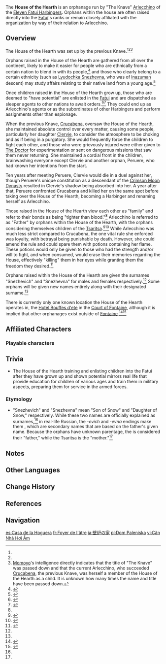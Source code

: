 {{Faction Infobox
|image        = 
|region       = Snezhnaya
|region2      = Fontaine
|affiliation  = [[Fatui]]
|leader       = [[Arlecchino]]
}}
The '''House of the Hearth''' is an orphanage run by "The Knave" [[Arlecchino]] of the [[Eleven Fatui Harbingers]]. Orphans within the house are often raised directly into the [[Fatui]]'s ranks or remain closely affiliated with the organization by way of their relation to Arlecchino.

==Overview==
{{Quote|My dear Snezheviches, my dear Snezhevnas, my brothers and sisters<br>If I were to one day cease my journey and slumber under the white birch, please carry on without me...|The end of [[Trofin Snezhevich]]'s [[Tattered Paper (Alphonso)|Tattered Paper]], containing the motto of the House of the Hearth}}
The House of the Hearth was set up by the previous Knave.<ref name="TRS" /><ref name="bad guy in vimara" /><ref group="Note">[[Momoyo]]'s intelligence directly indicates that the title of "The Knave" was passed down and that the current Arlecchino, who succeeded [[Crucabena]], the previous Knave, was herself a member of the House of the Hearth as a child. It is unknown how many times the name and title have been passed down.</ref>

Orphans raised in the House of the Hearth are gathered from all over the continent, likely to make it easier for people who are ethnically from a certain nation to blend in with its people,<ref>{{Ref/Quest|Shuumatsuban Operations|quote='''Buzuleac:''' We were all brought up in similar circumstances, but it's just easier for people with Inazuman blood like her to create a fake identity, you know?}}</ref> and those who clearly belong to a certain ethnicity (such as [[Lyudochka Snezhevna]], who was of [[Inazuma]]n descent) may study affairs relating to their native land from a young age.<ref name="TRS">{{Ref/Quest|The Replacement's Secret}}</ref>

Once children raised in the House of the Hearth grow up, those who are deemed to "have potential" are enlisted in the [[Fatui]] and are dispatched as sleeper agents to other nations to await orders.<ref name="bad guy in vimara">{{Ref/HEO|The Bad Guy in Vimara Village}}</ref><ref>{{Ref/Quest|The Foolish Fatuus|quote='''Oleg:''' Hmph, Trofin Snezhevich... That guy didn't achieve anything here in the past few years, whereas I have already gotten results. Well, won't we see what he has to say for himself then?}}</ref> They could end up as Arlecchino's agents or as the subordinates of other Harbingers and perform assignments other than espionage. 

When the previous Knave, [[Crucabena]], oversaw the House of the Hearth, she maintained absolute control over every matter, causing some people, particularly her daughter [[Clervie]], to consider the atmosphere to be choking and as if being in a purgatory. She would frequently force the children to fight each other, and those who were grievously injured were either given to [[The Doctor]] for experimentation or sent on dangerous missions that saw them never returning. She maintained a cordial front in the children, brainwashing everyone except Clervie and another orphan, Peruere, who had known her intentions from the start.

Ten years after meeting Peruere, Clervie would die in a duel against her, though Peruere's unique constitution as a descendant of the [[Khaenri'ahn Dynasties#Crimson Moon Dynasty|Crimson Moon Dynasty]] resulted in Clervie's shadow being absorbed into her. A year after that, Peruere confronted Crucabena and killed her on the same spot before taking over the House of the Hearth, becoming a Harbinger and renaming herself as Arlecchino.

Those raised in the House of the Hearth view each other as "family" and refer to their bonds as being "tighter than blood."<ref name="bad guy in vimara" /> Arlecchino is referred to as "Father" by orphans within the House of the Hearth, with the orphans considering themselves children of the [[Tsaritsa]].<ref>{{Ref/Quest|page=Lies Cast Shadows Under Gathered Lights}}</ref><ref name="CompVanish">{{Ref/Quest|A Company Vanishing Into the Deep|quote='''Anton:''' Katarina and her younger brother, Corporal Nikolay, were brought up in the House of the Hearth. They are the children of Her Majesty the Tsaritsa.}}</ref> While Arlecchino was much less strict compared to Crucabena, the one vital rule she enforced was loyalty, with betrayal being punishable by death. However, she could amend the rule and could spare them with potions containing her flame. These potions would only be given to those who had the strength and/or will to fight, and when consumed, would erase their memories regarding the House, effectively "killing" them in her eyes while granting them the freedom they desired.<ref>{{Ref/Quest|Into the Sunlight}}</ref>

Orphans raised within the House of the Hearth are given the surnames "Snezhevich" and "Snezhevna" for males and females respectively.<ref name="TRS" /> Some orphans will be given new names entirely along with their designated surname.<ref name="bad guy in vimara" />

There is currently only one known location the House of the Hearth operates in, the [[Hotel Bouffes d'ete]] in the [[Court of Fontaine]], although it is implied that other orphanages exist outside of [[Fontaine]].<ref>{{Ref/CS|character=Lyney|story=Character Story 2}}</ref><ref>{{Ref/Quest|page=Lies Cast Shadows Under Gathered Lights|quote='''Lyney:''' All of us House members here, Lady Arlecchino herself included, are from Fontaine.}}</ref>

==Affiliated Characters==
{{Characters by Category List|House of the Hearth|2|exclude=Arlecchino;Crucabena|full_header=The current director of the House of the Hearth is [[Arlecchino]], who succeeded the previous director [[Crucabena]].<br>There are '''%PAGES%''' other [[character]]s who are (or were) part of the House of the Hearth}}
===Playable characters===
{{Cards by Category
|House of the Hearth
|not = NPCs}}

==Trivia==
* The House of the Hearth training and enlisting children into the Fatui after they have grown up and shown potential mirrors real life {{w|Military academy|military schools}} that provide education for children of various ages and train them in military aspects, preparing them for service in the armed forces.

===Etymology===
* "Snezhevich" and "Snezhevna" mean "Son of Snow" and "Daughter of Snow," respectively. While these two names are officially explained as surnames,<ref name="TRS" /> in real-life Russian, the ''-evich'' and ''-evna'' endings make them {{w|Patronymic#Russian|patronymics}}, which are secondary names that are based on the father's given name. Because the orphans have unknown parentage, the {{Lang|"Snow"|ru=Снег|ru_rm=Sneg}} is considered their "father," while the Tsaritsa is the "mother."<ref name="CompVanish" />

==Notes==
{{Reflist|note=1}}

==Other Languages==
{{Other Languages
|en       = House of the Hearth
|zhs      = 壁炉之家
|zhs_rm   = Bìlú zhī Jiā
|zht      = 壁爐之家
|zht_rm   = Bìlú zhī Jiā
|zh_tl    = House of Hearth
|ja       = {{Rubi|壁炉の家|ハウス・オブ・ハース}}
|ja_rm    = Hausu obu Haasu<ref>{{Ref/Quest|Lies Cast Shadows Under Gathered Lights|note=Japanese Voice-Over}}</ref>
|ja_tl    = House of Hearth
|ko       = 벽난로의 집
|ko_rm    = Byeoknanroui jib
|ko_tl    = House of Fireplace
|es       = Casa de la Hoguera
|es_tl    = House of the Bonfire
|fr       = Foyer de l'âtre
|fr_tl    = House of the Hearth
|fr_note  = {{Fr|Foyer}} is a double entendre, as it can both mean a household or a hearth depending on the context, while {{Fr|âtre}} less ambiguously always means hearth.
|ru       = Дом очага
|ru_tl    = House of the Hearth
|th       = บ้านแสนอบอุ่น
|th_rm    = Ban Saen Op-un
|th_tl    = A Warm House
|vi       = Căn Nhà Hơi Ấm
|vi_tl    = House of Warmth
|de       = Haus des Kamins
|de_tl    = House of the Hearth
|id       = House of the Hearth
|pt       = Casa da Lareira
|pt_tl    = 
|tr       = Taş Yuva
|tr_tl    = 
|it       = Casa del Focolare
|it_tl    = House of the Bonfire
}}

==Change History==
{{Change History|introduced=2.4}}

==References==
{{Reflist}}

==Navigation==
{{Faction Navbox}}

[[es:Casa de la Hoguera]]
[[fr:Foyer de l'âtre]]
[[ja:壁炉の家]]
[[pl:Dom Paleniska]]
[[vi:Căn Nhà Hơi Ấm]]